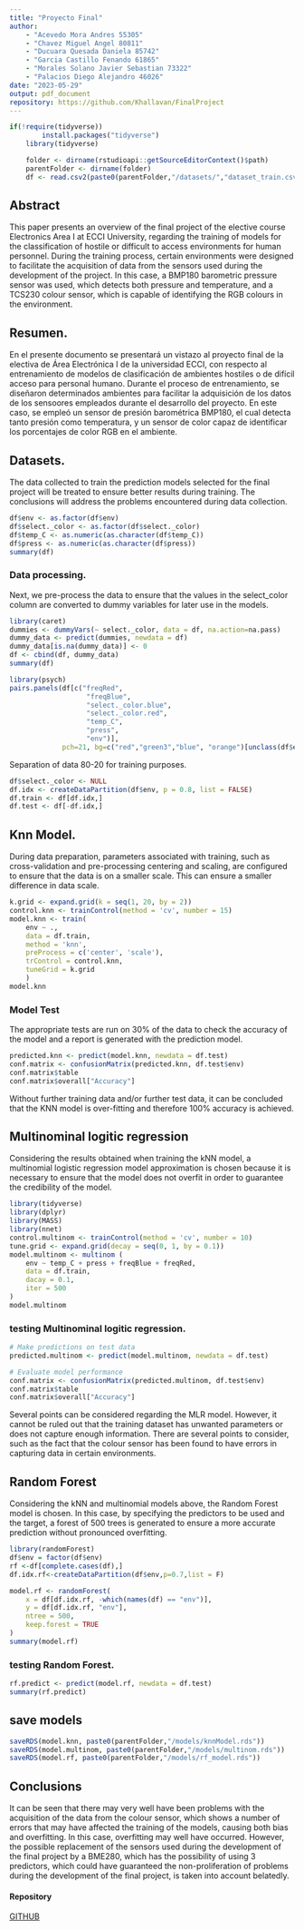 ```yaml
---
title: "Proyecto Final"
author: 
    - "Acevedo Mora Andres 55305"
    - "Chavez Miguel Angel 80811"
    - "Ducuara Quesada Daniela 85742"
    - "Garcia Castillo Fenando 61865"
    - "Morales Solano Javier Sebastian 73322"
    - "Palacios Diego Alejandro 46026"
date: "2023-05-29"
output: pdf_document
repository: https://github.com/Khallavan/FinalProject 
---
```


```r
if(!require(tidyverse))
        install.packages("tidyverse")
    library(tidyverse)

    folder <- dirname(rstudioapi::getSourceEditorContext()$path)
    parentFolder <- dirname(folder)
    df <- read.csv2(paste0(parentFolder,"/datasets/","dataset_train.csv"))
```

## Abstract

This paper presents an overview of the final project of the elective course Electronics Area I at ECCI University, regarding the training of models for the classification of hostile or difficult to access environments for human personnel. During the training process, certain environments were designed to facilitate the acquisition of data from the sensors used during the development of the project. In this case, a BMP180 barometric pressure sensor was used, which detects both pressure and temperature, and a TCS230 colour sensor, which is capable of identifying the RGB colours in the environment.

## Resumen.

En el presente documento se presentará un vistazo al proyecto final de la electiva de Área Electrónica I de la universidad ECCI, con respecto al entrenamiento de modelos de clasificación de ambientes hostiles o de difícil acceso para personal humano. Durante el proceso de entrenamiento, se diseñaron determinados ambientes para facilitar la adquisición de los datos de los sensoores empleados durante el desarrollo del proyecto. En este caso, se empleó un sensor de presión barométrica BMP180, el cual detecta tanto presión como temperatura, y un sensor de color capaz de identificar los porcentajes de color RGB en el ambiente.

## Datasets.

The data collected to train the prediction models selected for the final project will be treated to ensure better results during training. The conclusions will address the problems encountered during data collection.

```r
df$env <- as.factor(df$env)
df$select._color <- as.factor(df$select._color)
df$temp_C <- as.numeric(as.character(df$temp_C))
df$press <- as.numeric(as.character(df$press))
summary(df)
```

### Data processing.

Next, we pre-process the data to ensure that the values in the select_color column are converted to dummy variables for later use in the models.

```r
library(caret)
dummies <- dummyVars(~ select._color, data = df, na.action=na.pass)
dummy_data <- predict(dummies, newdata = df)
dummy_data[is.na(dummy_data)] <- 0
df <- cbind(df, dummy_data)
summary(df)
```

```r
library(psych)
pairs.panels(df[c("freqRed",
                   "freqBlue",
                   "select._color.blue",
                   "select._color.red",
                   "temp_C",
                   "press",
                   "env")],
             pch=21, bg=c("red","green3","blue", "orange")[unclass(df$env)])

```

Separation of data 80-20 for training purposes.

```r
df$select._color <- NULL
df.idx <- createDataPartition(df$env, p = 0.8, list = FALSE)
df.train <- df[df.idx,]
df.test <- df[-df.idx,]
```

## Knn Model.

During data preparation, parameters associated with training, such as cross-validation and pre-processing centering and scaling, are configured to ensure that the data is on a smaller scale. This can ensure a smaller difference in data scale.

```r
k.grid <- expand.grid(k = seq(1, 20, by = 2))
control.knn <- trainControl(method = 'cv', number = 15)
model.knn <- train(
    env ~ .,
    data = df.train,
    method = 'knn',
    preProcess = c('center', 'scale'),
    trControl = control.knn,
    tuneGrid = k.grid
    )
model.knn
```

### Model Test

The appropriate tests are run on 30% of the data to check the accuracy of the model and a report is generated with the prediction model.

```r
predicted.knn <- predict(model.knn, newdata = df.test)
conf.matrix <- confusionMatrix(predicted.knn, df.test$env)
conf.matrix$table
conf.matrix$overall["Accuracy"]
```

Without further training data and/or further test data, it can be concluded that the KNN model is over-fitting and therefore 100% accuracy is achieved.

## Multinominal logitic regression

Considering the results obtained when training the kNN model, a multinomial logistic regression model approximation is chosen because it is necessary to ensure that the model does not overfit in order to guarantee the credibility of the model.

```r
library(tidyverse)
library(dplyr)
library(MASS)
library(nnet)
control.multinom <- trainControl(method = 'cv', number = 10)
tune.grid <- expand.grid(decay = seq(0, 1, by = 0.1))
model.multinom <- multinom (
    env ~ temp_C + press + freqBlue + freqRed,
    data = df.train,
    dacay = 0.1,
    iter = 500
)
model.multinom
```

### testing Multinominal logitic regression.

```r

# Make predictions on test data
predicted.multinom <- predict(model.multinom, newdata = df.test)

# Evaluate model performance
conf.matrix <- confusionMatrix(predicted.multinom, df.test$env)
conf.matrix$table
conf.matrix$overall["Accuracy"]

```

Several points can be considered regarding the MLR model. However, it cannot be ruled out that the training dataset has unwanted parameters or does not capture enough information. There are several points to consider, such as the fact that the colour sensor has been found to have errors in capturing data in certain environments.

## Random Forest

Considering the kNN and multinomial models above, the Random Forest model is chosen. In this case, by specifying the predictors to be used and the target, a forest of 500 trees is generated to ensure a more accurate prediction without pronounced overfitting.

```r
library(randomForest)
df$env = factor(df$env)
rf <-df[complete.cases(df),]
df.idx.rf<-createDataPartition(df$env,p=0.7,list = F)

model.rf <- randomForest(
    x = df[df.idx.rf, -which(names(df) == "env")],
    y = df[df.idx.rf, "env"],
    ntree = 500,
    keep.forest = TRUE
)
summary(model.rf)
```

### testing Random Forest.


```r

rf.predict <- predict(model.rf, newdata = df.test)
summary(rf.predict)

```

## save models

```r
saveRDS(model.knn, paste0(parentFolder,"/models/knnModel.rds"))
saveRDS(model.multinom, paste0(parentFolder,"/models/multinom.rds"))
saveRDS(model.rf, paste0(parentFolder,"/models/rf_model.rds"))

```
## Conclusions 

It can be seen that there may very well have been problems with the acquisition of the data from the colour sensor, which shows a number of errors that may have affected the training of the models, causing both bias and overfitting. In this case, overfitting may well have occurred. However, the possible replacement of the sensors used during the development of the final project by a BME280, which has the possibility of using 3 predictors, which could have guaranteed the non-proliferation of problems during the development of the final project, is taken into account belatedly.

#### Repository

[GITHUB](https://github.com/Khallavan/FinalProject)
